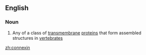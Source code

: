 ==English==

===Noun===
{{wikipedia}}
{{en-noun}}

#{{protein}} Any of a class of [[transmembrane]] [[protein]]s that form assembled structures in [[vertebrate]]s

[[zh:connexin]]